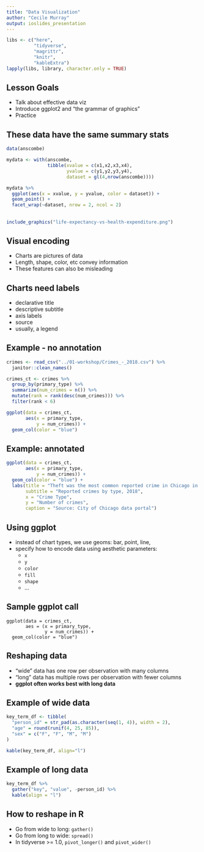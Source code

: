 ```yaml
---
title: "Data Visualization"
author: "Cecile Murray"
output: ioslides_presentation
---
```


```r
libs <- c("here",
          "tidyverse",
          "magrittr",
          "knitr", 
          "kableExtra")
lapply(libs, library, character.only = TRUE)
```

## Lesson Goals

- Talk about effective data viz
- Introduce ggplot2 and "the grammar of graphics"
- Practice

## These data have the same summary stats

```r
data(anscombe)

mydata <- with(anscombe,
               tibble(xvalue = c(x1,x2,x3,x4),
                      yvalue = c(y1,y2,y3,y4),
                      dataset = gl(4,nrow(anscombe))))

mydata %>% 
  ggplot(aes(x = xvalue, y = yvalue, color = dataset)) +
  geom_point() +
  facet_wrap(~dataset, nrow = 2, ncol = 2) 
```

## 

```r
include_graphics("life-expectancy-vs-health-expenditure.png")
```

## Visual encoding

- Charts are pictures of data
- Length, shape, color, etc convey information
- These features can also be misleading

## Charts need labels

- declarative title
- descriptive subtitle
- axis labels
- source
- usually, a legend 

## Example - no annotation

```r
crimes <- read_csv("../01-workshop/Crimes_-_2018.csv") %>% 
  janitor::clean_names()

crimes_ct <- crimes %>% 
  group_by(primary_type) %>% 
  summarize(num_crimes = n()) %>% 
  mutate(rank = rank(desc(num_crimes))) %>% 
  filter(rank < 6)

ggplot(data = crimes_ct,
       aes(x = primary_type,
           y = num_crimes)) +
  geom_col(color = "blue")
```

## Example: annotated

```r
ggplot(data = crimes_ct,
       aes(x = primary_type,
           y = num_crimes)) +
  geom_col(color = "blue") + 
  labs(title = "Theft was the most common reported crime in Chicago in 2018",
       subtitle = "Reported crimes by type, 2018",
       x = "Crime Type",
       y = "Number of crimes",
       caption = "Source: City of Chicago data portal")
```


## Using ggplot

- instead of chart types, we use geoms: bar, point, line, 
- specify how to encode data using aesthetic parameters:
  - `x`
  - `y`
  - `color`
  - `fill`
  - `shape`
  - ...

## Sample ggplot call

```ggplot1
ggplot(data = crimes_ct,
       aes = (x = primary_type, 
              y = num_crimes)) +
  geom_col(color = "blue")
```

## Reshaping data

- "wide" data has one row per observation with many columns
- "long" data has multiple rows per observation with fewer columns
- **ggplot often works best with long data**

## Example of wide data

```r
key_term_df <- tibble(
  "person_id" = str_pad(as.character(seq(1, 4)), width = 2),
  "age" = round(runif(4, 25, 85)),
  "sex" = c("F", "F", "M", "M")
)

kable(key_term_df, align="l")
```

## Example of long data

```r
key_term_df %>% 
  gather("key", "value", -person_id) %>% 
  kable(align = "l")

```

## How to reshape in R

- Go from wide to long: `gather()`  
- Go from long to wide: `spread()` 
- In tidyverse >= 1.0, `pivot_longer()` and `pivot_wider()` 